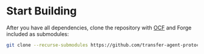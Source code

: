 # Start Building

After you have all dependencies, clone the repository with [OCF](/protocol/tap-ocf) and Forge included as submodules:

```sh
git clone --recurse-submodules https://github.com/transfer-agent-protocol/tap-cap-table.git
```
